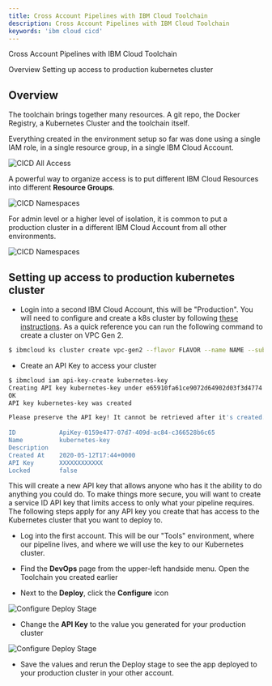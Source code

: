 ```yaml
---
title: Cross Account Pipelines with IBM Cloud Toolchain
description: Cross Account Pipelines with IBM Cloud Toolchain
keywords: 'ibm cloud cicd'
---
```


<PageDescription>

Cross Account Pipelines with IBM Cloud Toolchain

</PageDescription>

<AnchorLinks small>
  <AnchorLink>Overview</AnchorLink>
  <AnchorLink>Setting up access to production kubernetes cluster</AnchorLink>
</AnchorLinks>


## Overview
The toolchain brings together many resources. A git repo, the Docker Registry, a Kubernetes Cluster and the toolchain itself.

Everything created in the environment setup so far was done using a single IAM role, in a single resource group, in a single IBM Cloud Account. 


![CICD All Access](../../../images/cicd-toolchain-allaccess.png)    

A powerful way to organize access is to put different IBM Cloud Resources into different **Resource Groups**.  


![CICD Namespaces](../../../images/cicd-toolchain-rgs.png)       

For admin level or a higher level of isolation, it is common to put a production cluster in a different IBM Cloud Account from all other environments.

![CICD Namespaces](../../../images/cicd-toolchain-accounts.png)    

## Setting up access to production kubernetes cluster
- Login into a second IBM Cloud Account, this will be "Production". 
You will need to configure and create a k8s cluster by following [these instructions](../deploy-iks/setup-environment).
As a quick reference you can run the following command to create a cluster on VPC Gen 2.

```bash
$ ibmcloud ks cluster create vpc-gen2 --flavor FLAVOR --name NAME --subnet-id ID --vpc-id ID --zone ZONE
``` 

- Create an API Key to access your cluster

```bash
$ ibmcloud iam api-key-create kubernetes-key
Creating API key kubernetes-key under e65910fa61ce9072d64902d03f3d4774 as John.Zaccone@ibm.com...
OK
API key kubernetes-key was created

Please preserve the API key! It cannot be retrieved after it's created.
                 
ID            ApiKey-0159e477-07d7-409d-ac84-c366528b6c65   
Name          kubernetes-key   
Description      
Created At    2020-05-12T17:44+0000   
API Key       XXXXXXXXXXXX   
Locked        false
```

<InlineNotification>
This will create a new API key that allows anyone who has it the ability to do anything you could do. 
To make things more secure, you will want to create a service ID API key that limits access to only what your pipeline requires.
The following steps apply for any API key you create that has access to the Kubernetes cluster that you want to deploy to.
</InlineNotification>

- Log into the first account. This will be our "Tools" environment, where our pipeline lives, and where we will use the key to our Kubernetes cluster.

- Find the **DevOps** page from the upper-left handside menu. Open the Toolchain you created earlier

- Next to the **Deploy**, click the **Configure** icon

![Configure Deploy Stage](../../../images/cicd-pipeline-configuredeploy.png)    

- Change the **API Key** to the value you generated for your production cluster

![Configure Deploy Stage](../../../images/cicd-pipeline-apikey.png)    

- Save the values and rerun the Deploy stage to see the app deployed to your production cluster in your other account.